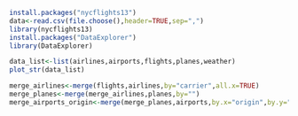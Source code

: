 ```r
install.packages("nycflights13")
data<-read.csv(file.choose(),header=TRUE,sep=",")
library(nycflights13)
install.packages("DataExplorer")
library(DataExplorer)
```
```r
data_list<-list(airlines,airports,flights,planes,weather)
plot_str(data_list)
```
```r
merge_airlines<-merge(flights,airlines,by="carrier",all.x=TRUE)
merge_planes<-merge(merge_airlines,planes,by="")
merge_airports_origin<-merge(merge_planes,airports,by.x="origin",by.y="faa",introduce(final_data), all x = TRUE,suffixes=c("_carrier","_origin"))
```





